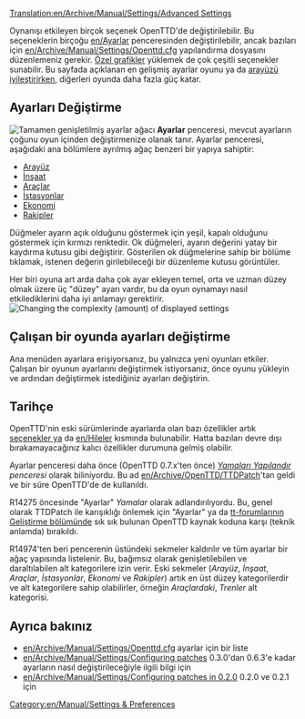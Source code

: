 [[Translation:en/Archive/Manual/Settings/Advanced Settings]]
{{en/Outdated|Setting have been substantially re-organised since this last had a major update}} 

{{tr/İçindekiler}}

Oynanışı etkileyen birçok seçenek OpenTTD'de değiştirilebilir. Bu seçeneklerin birçoğu [[en/Ayarlar]] penceresinden değiştirilebilir, ancak bazıları için [[en/Archive/Manual/Settings/Openttd.cfg]] yapılandırma dosyasını düzenlemeniz gerekir. [[en/Manual/NewGRF|Özel grafikler]] yüklemek de çok çeşitli seçenekler sunabilir. Bu sayfada açıklanan en gelişmiş ayarlar oyunu ya da [[en/Manual/Game interface|arayüzü ]]iyileştirirken, diğerleri oyunda daha fazla güç katar.

==Ayarları Değiştirme==
[[File:en/Archive/Manual/Settings/Advanced options full.png|thumb|left|Tamamen genişletilmiş ayarlar ağacı]]
{{en/Archive/Manual/Settings/Advanced Settings}}
'''Ayarlar''' penceresi, mevcut ayarların çoğunu oyun içinden değiştirmenize olanak tanır. Ayarlar penceresi, aşağıdaki ana bölümlere ayrılmış ağaç benzeri bir yapıya sahiptir:

*[[en/Archive/Manual/Settings/Advanced Settings/Interface|Arayüz]]
*[[en/Archive/Manual/Settings/Advanced Settings/Construction|İnşaat]]
*[[en/Archive/Manual/Settings/Advanced Settings/Vehicles|Araçlar]]
*[[en/Archive/Manual/Settings/Advanced Settings/Stations|İstasyonlar]]
*[[en/Archive/Manual/Settings/Advanced Settings/Economy|Ekonomi]]
*[[en/Archive/Manual/Settings/Advanced Settings/Competitors|Rakipler]]

Düğmeler ayarın açık olduğunu göstermek için yeşil, kapalı olduğunu göstermek için kırmızı renktedir. Ok düğmeleri, ayarın değerini yatay bir kaydırma kutusu gibi değiştirir. Gösterilen ok düğmelerine sahip bir bölüme tıklamak, istenen değerin girilebileceği bir düzenleme kutusu görüntüler.

Her biri oyuna art arda daha çok ayar ekleyen temel, orta ve uzman düzey olmak üzere üç "düzey" ayarı vardır, bu da oyun oynamayı nasıl etkilediklerini daha iyi anlamayı gerektirir.
[[File:tr/Archive/Manual/Settings/Ayarlar.png|Changing the complexity (amount) of displayed settings]]

== Çalışan bir oyunda ayarları değiştirme ==
Ana menüden ayarlara erişiyorsanız, bu yalnızca yeni oyunları etkiler. Çalışan bir oyunun ayarlarını değiştirmek istiyorsanız, önce oyunu yükleyin ve ardından değiştirmek istediğiniz ayarları değiştirin.

==Tarihçe==
OpenTTD'nin eski sürümlerinde ayarlarda olan bazı özellikler artık [[en/Manual/Game options window|seçenekler ]]ya da [[en/Hileler]] kısmında bulunabilir. Hatta bazıları devre dışı bırakamayacağınız kalıcı özellikler durumuna gelmiş olabilir.{{en/-}}

Ayarlar penceresi daha önce (OpenTTD 0.7.x'ten önce) ''[[en/Archive/Manual/Settings/Configuring patches|Yamaları Yapılandır]] penceresi'' olarak biliniyordu. Bu ad [[en/Archive/OpenTTD/TTDPatch]]'tan geldi ve bir süre OpenTTD'de de kullanıldı.

R14275 öncesinde "Ayarlar" ''Yamalar'' olarak adlandırılıyordu. Bu, genel olarak TTDPatch ile karışıklığı önlemek için "Ayarlar" ya da [http://www.tt-forums.net/viewforum.php?f=33 tt-forumlarının Geliştirme bölümünde] sık sık bulunan OpenTTD kaynak koduna karşı (teknik anlamda) bırakıldı.

R14974'ten beri pencerenin üstündeki sekmeler kaldırılır ve tüm ayarlar bir ağaç yapısında listelenir. Bu, bağımsız olarak genişletilebilen ve daraltılabilen alt kategorilere izin verir. Eski sekmeler (''Arayüz'', ''İnşaat'', ''Araçlar'', ''İstasyonlar'', ''Ekonomi'' ve ''Rakipler'') artık en üst düzey kategorilerdir ve alt kategorilere sahip olabilirler, örneğin ''Araçlardaki'', ''Trenler'' alt kategorisi.

==Ayrıca bakınız==
*[[en/Archive/Manual/Settings/Openttd.cfg]] ayarlar için bir liste
*[[en/Archive/Manual/Settings/Configuring patches]] 0.3.0'dan 0.6.3'e kadar ayarların nasıl değiştirileceğiyle ilgili bilgi için
*[[en/Archive/Manual/Settings/Configuring patches in 0.2.0]] 0.2.0 ve 0.2.1 için

[[Category:en/Manual/Settings & Preferences]]